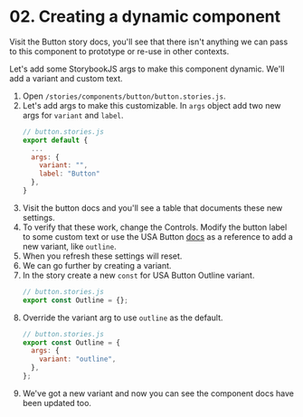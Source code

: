 # 02. Creating a dynamic component

Visit the Button story docs, you'll see that there isn't anything we can pass to this component to prototype or re-use in other contexts.

Let's add some StorybookJS args to make this component dynamic. We'll add a variant and custom text.

1. Open `/stories/components/button/button.stories.js`.
1. Let's add args to make this customizable. In `args` object add two new args for `variant` and `label`.
   ```js
   // button.stories.js
   export default {
     ...
     args: {
       variant: "",
       label: "Button"
     },
   }
   ```
1. Visit the button docs and you'll see a table that documents these new settings.
1. To verify that these work, change the Controls. Modify the button label to some custom text or use the USA Button [docs](https://designsystem.digital.gov/components/button/) as a reference to add a new variant, like `outline`.
1. When you refresh these settings will reset.
1. We can go further by creating a variant.
1. In the story create a new `const` for USA Button Outline variant.
   ```js
   // button.stories.js
   export const Outline = {};
   ```
1. Override the variant arg to use `outline` as the default.
   ```js
   // button.stories.js
   export const Outline = {
     args: {
       variant: "outline",
     },
   };
   ```
1. We've got a new variant and now you can see the component docs have been updated too.

